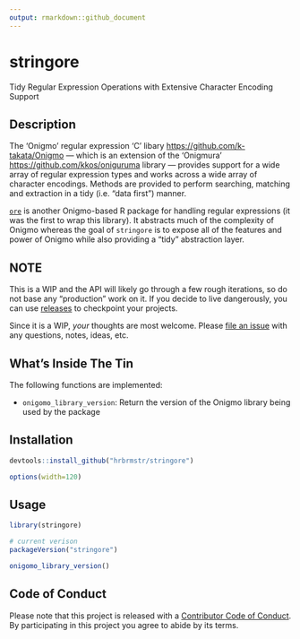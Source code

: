 ```yaml
---
output: rmarkdown::github_document
---
```


# stringore

Tidy Regular Expression Operations with Extensive Character Encoding Support

## Description

The 'Onigmo' regular expression 'C' libary <https://github.com/k-takata/Onigmo> --- which is an extension of the 'Onigmura' <https://github.com/kkos/oniguruma> library --- provides support for a wide array of regular expression types and works across a  wide array of character encodings. Methods are provided to perform searching, matching and extraction in a tidy (i.e. "data first") manner.

[`ore`](https://github.com/jonclayden/ore) is another Onigmo-based R package for handling regular expressions (it was the first to wrap this library). It abstracts much of the complexity of Onigmo whereas the goal of `stringore` is to expose all of the features and power of Onigmo while also providing a "tidy" abstraction layer.

## NOTE

This is a WIP and the API will likely go through a few rough iterations, so do not base any "production" work on it. If you decide to live dangerously, you can use [releases](https://github.com/hrbrmstr/stringore/releases) to checkpoint your projects.

Since it is a WIP, _your_ thoughts are most welcome. Please [file an issue](https://github.com/hrbrmstr/stringore/issues) with any questions, notes, ideas, etc.

## What's Inside The Tin

The following functions are implemented:

- `onigomo_library_version`: Return the version of the Onigmo library being used by the package

## Installation

```r
devtools::install_github("hrbrmstr/stringore")
```

```r
options(width=120)
```

## Usage

```r
library(stringore)

# current verison
packageVersion("stringore")

onigomo_library_version()
```

## Code of Conduct

Please note that this project is released with a [Contributor Code of Conduct](CONDUCT.md). By participating in this project you agree to abide by its terms.